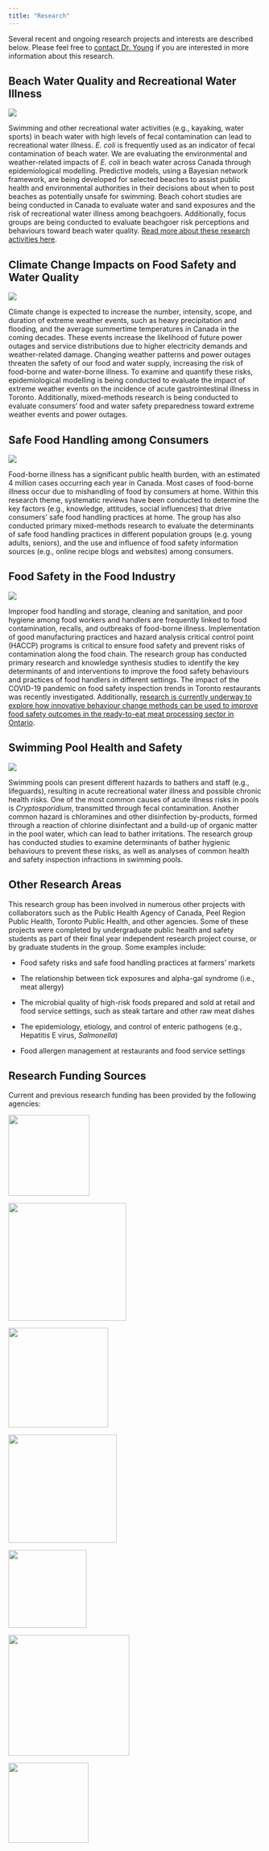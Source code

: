 ```yaml
---
title: "Research"
---
```


Several recent and ongoing research projects and interests are described below. Please feel free to [contact Dr. Young](mailto:iyoung@torontomu.ca){.email} if you are interested in more information about this research.

## Beach Water Quality and Recreational Water Illness

![](images/beach2.jpg)

Swimming and other recreational water activities (e.g., kayaking, water sports) in beach water with high levels of fecal contamination can lead to recreational water illness. *E. coli* is frequently used as an indicator of fecal contamination of beach water. We are evaluating the environmental and weather-related impacts of *E. coli* in beach water across Canada through epidemiological modelling. Predictive models, using a Bayesian network framework, are being developed for selected beaches to assist public health and environmental authorities in their decisions about when to post beaches as potentially unsafe for swimming. Beach cohort studies are being conducted in Canada to evaluate water and sand exposures and the risk of recreational water illness among beachgoers. Additionally, focus groups are being conducted to evaluate beachgoer risk perceptions and behaviours toward beach water quality. [Read more about these research activities here](https://recreationalwaterquality.weebly.com/).

## Climate Change Impacts on Food Safety and Water Quality

![](images/storm.jpg)

Climate change is expected to increase the number, intensity, scope, and duration of extreme weather events, such as heavy precipitation and flooding, and the average summertime temperatures in Canada in the coming decades. These events increase the likelihood of future power outages and service distributions due to higher electricity demands and weather-related damage. Changing weather patterns and power outages threaten the safety of our food and water supply, increasing the risk of food-borne and water-borne illness. To examine and quantify these risks, epidemiological modelling is being conducted to evaluate the impact of extreme weather events on the incidence of acute gastrointestinal illness in Toronto. Additionally, mixed-methods research is being conducted to evaluate consumers' food and water safety preparedness toward extreme weather events and power outages.

## Safe Food Handling among Consumers

![](images/consumers.jpg)

Food-borne illness has a significant public health burden, with an estimated 4 million cases occurring each year in Canada. Most cases of food-borne illness occur due to mishandling of food by consumers at home. Within this research theme, systematic reviews have been conducted to determine the key factors (e.g., knowledge, attitudes, social influences) that drive consumers' safe food handling practices at home. The group has also conducted primary mixed-methods research to evaluate the determinants of safe food handling practices in different population groups (e.g. young adults, seniors), and the use and influence of food safety information sources (e.g., online recipe blogs and websites) among consumers.

## Food Safety in the Food Industry

![](images/restaurant.jpg)

Improper food handling and storage, cleaning and sanitation, and poor hygiene among food workers and handlers are frequently linked to food contamination, recalls, and outbreaks of food-borne illness. Implementation of good manufacturing practices and hazard analysis critical control point (HACCP) programs is critical to ensure food safety and prevent risks of contamination along the food chain. The research group has conducted primary research and knowledge synthesis studies to identify the key determinants of and interventions to improve the food safety behaviours and practices of food handlers in different settings. The impact of the COVID-19 pandemic on food safety inspection trends in Toronto restaurants was recently investigated. Additionally, [research is currently underway to explore how innovative behaviour change methods can be used to improve food safety outcomes in the ready-to-eat meat processing sector in Ontario](https://ontariomeatsafety.weebly.com/).

## Swimming Pool Health and Safety

![](images/swimmer.jpg)

Swimming pools can present different hazards to bathers and staff (e.g., lifeguards), resulting in acute recreational water illness and possible chronic health risks. One of the most common causes of acute illness risks in pools is *Cryptosporidium*, transmitted through fecal contamination. Another common hazard is chloramines and other disinfection by-products, formed through a reaction of chlorine disinfectant and a build-up of organic matter in the pool water, which can lead to bather irritations. The research group has conducted studies to examine determinants of bather hygienic behaviours to prevent these risks, as well as analyses of common health and safety inspection infractions in swimming pools.

## Other Research Areas

This research group has been involved in numerous other projects with collaborators such as the Public Health Agency of Canada, Peel Region Public Health, Toronto Public Health, and other agencies. Some of these projects were completed by undergraduate public health and safety students as part of their final year independent research project course, or by graduate students in the group. Some examples include:

-   Food safety risks and safe food handling practices at farmers' markets

-   The relationship between tick exposures and alpha-gal syndrome (i.e., meat allergy)

-   The microbial quality of high-risk foods prepared and sold at retail and food service settings, such as steak tartare and other raw meat dishes

-   The epidemiology, etiology, and control of enteric pathogens (e.g., Hepatitis E virus, *Salmonella*)

-   Food allergen management at restaurants and food service settings

## Research Funding Sources

Current and previous research funding has been provided by the following agencies:

::: {layout-ncol="3"}
![](images/cihr.jpg){width="161"}

![](images/canada.png){width="234"}

![](images/ontario.png){width="198"}

![](images/mitacs.jpg){width="215"}

![](images/toronto.png){width="155"}

![](images/ecampus.png){width="240"}

![](images/TMU-rgb.png){width="159"}
:::
